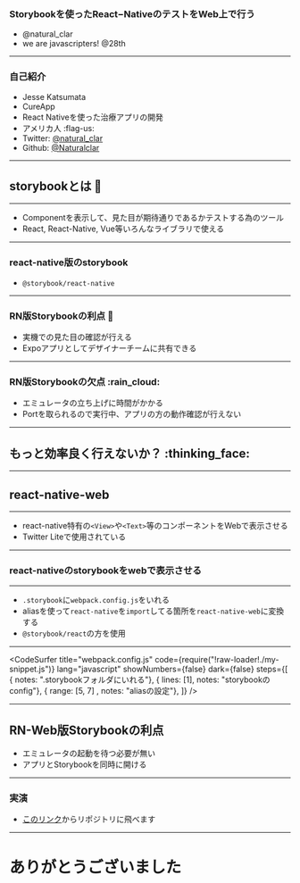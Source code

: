 
### Storybookを使ったReact−NativeのテストをWeb上で行う
- @natural_clar
- we are javascripters! @28th

---

### 自己紹介

- Jesse Katsumata 
- CureApp
- React Nativeを使った治療アプリの開発
- アメリカ人 :flag-us:
- Twitter: [@natural_clar](https://twitter.com/natural_clar)
- Github: [@Naturalclar](https://github.com/Naturalclar)

---

## storybookとは :book:

---

- Componentを表示して、見た目が期待通りであるかテストする為のツール
- React, React-Native, Vue等いろんなライブラリで使える

---

### react-native版のstorybook

- `@storybook/react-native`

---

### RN版Storybookの利点 :tada:

- 実機での見た目の確認が行える
- Expoアプリとしてデザイナーチームに共有できる

---

### RN版Storybookの欠点 :rain_cloud:

- エミュレータの立ち上げに時間がかかる
- Portを取られるので実行中、アプリの方の動作確認が行えない

---

## もっと効率良く行えないか？ :thinking_face:

---

## react-native-web

---

- react-native特有の`<View>`や`<Text>`等のコンポーネントをWebで表示させる
- Twitter Liteで使用されている

---

### react-nativeのstorybookをwebで表示させる

---

- `.storybook`に`webpack.config.js`をいれる
- aliasを使って`react-native`を`import`してる箇所を`react-native-web`に変換する
- `@storybook/react`の方を使用

---



<CodeSurfer
  title="webpack.config.js"
  code={require("!raw-loader!./my-snippet.js")}
  lang="javascript"
  showNumbers={false}
  dark={false}
  steps={[
    { notes: ".storybookフォルダにいれる"},
    { lines: [1], notes: "storybookのconfig"},
    { range: [5, 7] , notes: "aliasの設定"},
  ]}
/>

---

## RN-Web版Storybookの利点

- エミュレータの起動を待つ必要が無い
- アプリとStorybookを同時に開ける

---

### 実演

- [このリンク](https://github.com/Naturalclar/react-native-storybook-web)からリポジトリに飛べます

---

# ありがとうございました
